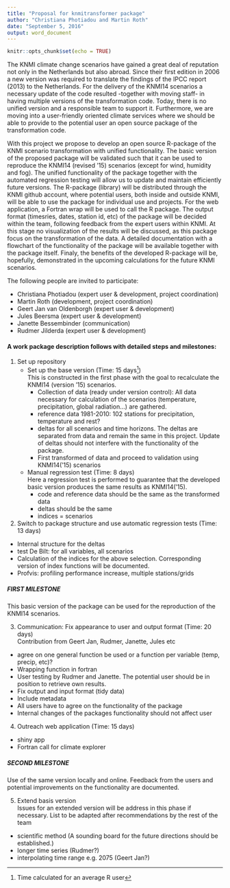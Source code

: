 ```yaml
---
title: "Proposal for knmitransformer package"
author: "Christiana Photiadou and Martin Roth"
date: "September 5, 2016"
output: word_document
---
```


```r
knitr::opts_chunk$set(echo = TRUE)
```


The KNMI climate change scenarios have gained a great deal of reputation not only in the Netherlands but also abroad. 
Since their first edition in 2006 a new version was required to translate the findings of the IPCC report (2013) to the Netherlands. 
For the delivery of the KNMI14 scenarios a necessary update of the code resulted -together with moving staff- in having multiple versions of the transformation code. 
Today, there is no unified version and a responsible team to support it. 
Furthermore, we are moving into a user-friendly oriented climate services where we should be able to provide to the potential user an open source package of the transformation code. 

With this project we propose to develop an open source R-package of the KNMI scenario transformation with unified functionality.
The basic version of the proposed package will be validated such that it can be used to reproduce the KNMI14 (revised ‘15) scenarios (except for wind, humidity and fog).
The unified functionality of the package together with the automated regression testing will allow us to update and maintain efficiently future versions.
The R-package (library) will be distributed through the KNMI github account, where potential users, both inside and outside KNMI, will be able to use the package for individual use and projects.
For the web application, a Fortran wrap will be used to call the R package.
The output format (timesries, dates, station id, etc) of the package will be decided within the team, following feedback from the expert users within KNMI.
At this stage no visualization of the results will be discussed, as this package focus on the transformation of the data.
A detailed documentation with a flowchart of the functionality of the package will be available together with the package itself. 
Finaly, the benefits of the developed R-package will be, hopefully, demonstrated in the upcoming calculations for the future KNMI scenarios. 

The following people are invited to participate:

- Christiana Photiadou (expert user & development, project coordination)
- Martin Roth (development, project coordination)
- Geert Jan van Oldenborgh (expert user & development)
- Jules Beersma (expert user & development)
- Janette Bessembinder (communication)
- Rudmer Jilderda (expert user & development)


#### A work package description follows with detailed steps and milestones:

1.  Set up repository
    - Set up the base version (Time: 15 days[^1])  
    This is constructed in the first phase with the goal to recalculate the KNMI14 (version ‘15) scenarios. 
        * Collection of data (ready under version control): All data necessary for calculation of the scenarios (temperature, precipitation, global radiation…) are gathered. 
        * reference data 1981-2010: 102 stations for precipitation, temperature and rest?
        * deltas for all scenarios and time horizons. The deltas are separated from data and remain the same in this project. Update of deltas should not interfere with the functionality of the package.
        * First transformed of data and proceed to validation using KNMI14(‘15) scenarios
    - Manual regression test (Time: 8 days)  
    Here a regression test is performed to guarantee that the developed basic version  produces the same results as KNMI14(‘15). 
        * code and reference data should be the same as the transformed data
        * deltas should be the same
        * indices = scenarios

2. Switch to package structure and use automatic regression tests (Time: 13 days)
- Internal structure for the deltas 
- test De Bilt: for all variables, all scenarios
- Calculation of the indices for the above selection. Corresponding version of index functions will be documented.
- Profvis: profiling performance increase, multiple stations/grids 

##### FIRST MILESTONE
This basic version of the package can be used for the reproduction of the KNMI14 scenarios.

3. Communication: Fix appearance to user and output format (Time: 20 days)  
Contribution from Geert Jan, Rudmer, Janette, Jules etc
- agree on one general function be used or a function per variable (temp, precip, etc)?
- Wrapping function in fortran
- User testing by Rudmer and Janette. The potential user should be in position to retrieve own results.
- Fix output and input format (tidy data) 
- Include metadata
- All users have to agree on the functionality of the package
- Internal changes of the packages functionality should not affect user 

4. Outreach web application (Time: 15 days)
- shiny app 
- Fortran call for climate explorer


##### SECOND MILESTONE
Use of the same version locally and online. Feedback from the users and potential improvements on the functionality are documented. 


5. Extend basis version   
Issues for an extended version will be address in this phase if necessary. List to be adapted after recommendations by the rest of the team
- scientific method (A sounding board for the future directions should be established.)
- longer time series (Rudmer?)
- interpolating time range e.g. 2075 (Geert Jan?)

[^1]:
Time calculated for an average R user